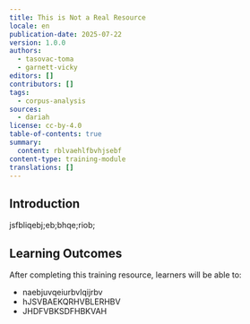 ```yaml
---
title: This is Not a Real Resource
locale: en
publication-date: 2025-07-22
version: 1.0.0
authors:
  - tasovac-toma
  - garnett-vicky
editors: []
contributors: []
tags:
  - corpus-analysis
sources:
  - dariah
license: cc-by-4.0
table-of-contents: true
summary:
  content: rblvaehlfbvhjsebf
content-type: training-module
translations: []
---
```

## Introduction&#x20;

jsfbliqebj;eb;bhqe;riob;

## Learning Outcomes

After completing this training resource, learners will be able to:

* naebjuvqeiurbvlqijrbv
* hJSVBAEKQRHVBLERHBV
* JHDFVBKSDFHBKVAH




